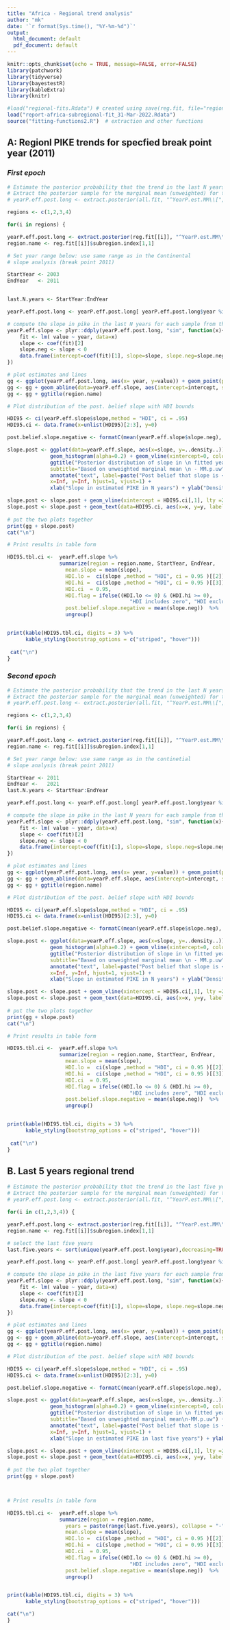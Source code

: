 ```yaml
---
title: "Africa - Regional trend analysis"
author: "mk"
date: '`r format(Sys.time(), "%Y-%m-%d")`'
output:
  html_document: default
  pdf_document: default
---
```


```r
knitr::opts_chunk$set(echo = TRUE, message=FALSE, error=FALSE)
library(patchwork)
library(tidyverse)
library(bayestestR)
library(kableExtra)
library(knitr)
```

```r
#load("regional-fits.Rdata") # created using save(reg.fit, file="regional-fits.Rdata")
load("report-africa-subregional-fit_31-Mar-2022.Rdata")
source("fitting-functions2.R")  # extraction and other functions
```

## A: Regionl PIKE trends for specfied break point year (2011)
### *First epoch*

```r
# Estimate the posterior probability that the trend in the last N years is negative.
# Extract the posterior sample for the marginal mean (unweighted) for the N years:
# yearP.eff.post.long <- extract.posterior(all.fit, "^YearP.est.MM\\[", index.type="year" )

regions <- c(1,2,3,4) 

for(i in regions) {

yearP.eff.post.long <- extract.posterior(reg.fit[[i]], "^YearP.est.MM\\[", index.type="year" )
region.name <- reg.fit[[i]]$subregion.index[1,1]

# Set year range below: use same range as in the Continental 
# slope analysis (break point 2011)

StartYear <- 2003
EndYear   <- 2011


last.N.years <- StartYear:EndYear

yearP.eff.post.long <- yearP.eff.post.long[ yearP.eff.post.long$year %in% last.N.years, ]

# compute the slope in pike in the last N years for each sample from the posterior
yearP.eff.slope <- plyr::ddply(yearP.eff.post.long, "sim", function(x){
    fit <- lm( value ~ year, data=x)
    slope <- coef(fit)[2]
    slope.neg <- slope < 0
    data.frame(intercept=coef(fit)[1], slope=slope, slope.neg=slope.neg)
})

# plot estimates and lines 
gg <- ggplot(yearP.eff.post.long, aes(x= year, y=value)) + geom_point(position=position_jitter(w=0.2), alpha=.2) 
gg <- gg + geom_abline(data=yearP.eff.slope, aes(intercept=intercept, slope=slope, x=NULL, y=NULL), alpha=0.01)
gg <- gg + ggtitle(region.name)

# Plot distribution of the post. belief slope with HDI bounds

HDI95 <- ci(yearP.eff.slope$slope,method = "HDI", ci = .95)
HDI95.ci <- data.frame(x=unlist(HDI95)[2:3], y=0)

post.belief.slope.negative <- formatC(mean(yearP.eff.slope$slope.neg), digits=2, format='f')

slope.post <- ggplot(data=yearP.eff.slope, aes(x=slope, y=..density..)) +
              geom_histogram(alpha=0.2) + geom_vline(xintercept=0, color="red") +  
              ggtitle("Posterior distribution of slope in \n fitted yearly PIKE in \n between Start & End year",
              subtitle="Based on unweighted marginal mean \n - MM.p.uw") +
              annotate("text", label=paste("Post belief that slope is < 0 is ", post.belief.slope.negative, sep=""),
              x=Inf, y=Inf, hjust=1, vjust=1) +
              xlab("Slope in estimated PIKE in N years") + ylab("Density")

slope.post <- slope.post + geom_vline(xintercept = HDI95.ci[,1], lty =2) 
slope.post <- slope.post + geom_text(data=HDI95.ci, aes(x=x, y=y, label=round(x,3))) 
 
# put the two plots together
print(gg + slope.post)
cat("\n")

# Print results in table form 

HDI95.tbl.ci <-  yearP.eff.slope %>% 
                 summarize(region = region.name, StartYear, EndYear,
                   mean.slope = mean(slope),        
                   HDI.lo =  ci(slope ,method = "HDI", ci = 0.95 )[[2]],
                   HDI.hi =  ci(slope ,method = "HDI", ci = 0.95 )[[3]],
                   HDI.ci  = 0.95,
                   HDI.flag = ifelse((HDI.lo <= 0) & (HDI.hi >= 0),
                                        "HDI includes zero", "HDI excludes zero"),
                   post.belief.slope.negative = mean(slope.neg))  %>%
                   ungroup()


print(kable(HDI95.tbl.ci, digits = 3) %>%  
      kable_styling(bootstrap_options = c("striped", "hover")))
 
 cat("\n")
}
```

### *Second epoch*

```r
# Estimate the posterior probability that the trend in the last N years is negative.
# Extract the posterior sample for the marginal mean (unweighted) for the N years:
# yearP.eff.post.long <- extract.posterior(all.fit, "^YearP.est.MM\\[", index.type="year" )

regions <- c(1,2,3,4) 

for(i in regions) {

yearP.eff.post.long <- extract.posterior(reg.fit[[i]], "^YearP.est.MM\\[", index.type="year" )
region.name <- reg.fit[[i]]$subregion.index[1,1]

# Set year range below: use same range as in the continetial 
# slope analysis (break point 2011)

StartYear <- 2011
EndYear <-   2021
last.N.years <- StartYear:EndYear

yearP.eff.post.long <- yearP.eff.post.long[ yearP.eff.post.long$year %in% last.N.years, ]

# compute the slope in pike in the last N years for each sample from the posterior
yearP.eff.slope <- plyr::ddply(yearP.eff.post.long, "sim", function(x){
    fit <- lm( value ~ year, data=x)
    slope <- coef(fit)[2]
    slope.neg <- slope < 0
    data.frame(intercept=coef(fit)[1], slope=slope, slope.neg=slope.neg)
})

# plot estimates and lines 
gg <- ggplot(yearP.eff.post.long, aes(x= year, y=value)) + geom_point(position=position_jitter(w=0.2), alpha=.2) 
gg <- gg + geom_abline(data=yearP.eff.slope, aes(intercept=intercept, slope=slope, x=NULL, y=NULL), alpha=0.01)
gg <- gg + ggtitle(region.name)

# Plot distribution of the post. belief slope with HDI bounds

HDI95 <- ci(yearP.eff.slope$slope,method = "HDI", ci = .95)
HDI95.ci <- data.frame(x=unlist(HDI95)[2:3], y=0)

post.belief.slope.negative <- formatC(mean(yearP.eff.slope$slope.neg), digits=2, format='f')

slope.post <- ggplot(data=yearP.eff.slope, aes(x=slope, y=..density..)) +
              geom_histogram(alpha=0.2) + geom_vline(xintercept=0, color="red") +  
              ggtitle("Posterior distribution of slope in \n fitted yearly PIKE in \n between Start & End year",
              subtitle="Based on unweighted marginal mean \n - MM.p.uw") +
              annotate("text", label=paste("Post belief that slope is < 0 is ", post.belief.slope.negative, sep=""),
              x=Inf, y=Inf, hjust=1, vjust=1) +
              xlab("Slope in estimated PIKE in N years") + ylab("Density")

slope.post <- slope.post + geom_vline(xintercept = HDI95.ci[,1], lty =2) 
slope.post <- slope.post + geom_text(data=HDI95.ci, aes(x=x, y=y, label=round(x,3))) 
 
# put the two plots together
print(gg + slope.post)
cat("\n")

# Print results in table form 

HDI95.tbl.ci <-  yearP.eff.slope %>% 
                 summarize(region = region.name, StartYear, EndYear,
                   mean.slope = mean(slope),        
                   HDI.lo =  ci(slope ,method = "HDI", ci = 0.95 )[[2]],
                   HDI.hi =  ci(slope ,method = "HDI", ci = 0.95 )[[3]],
                   HDI.ci  = 0.95,
                   HDI.flag = ifelse((HDI.lo <= 0) & (HDI.hi >= 0),
                                        "HDI includes zero", "HDI excludes zero"),
                   post.belief.slope.negative = mean(slope.neg))  %>%
                   ungroup()


print(kable(HDI95.tbl.ci, digits = 3) %>%  
      kable_styling(bootstrap_options = c("striped", "hover")))
 
 cat("\n")
}
```

## B. Last 5 years regional trend

```r
# Estimate the posterior probability that the trend in the last five years is negative.
# Extract the posterior sample for the marginal mean (unweighted) for the last five years:
# yearP.eff.post.long <- extract.posterior(all.fit, "^YearP.est.MM\\[", index.type="year" )

for(i in c(1,2,3,4)) {

yearP.eff.post.long <- extract.posterior(reg.fit[[i]], "^YearP.est.MM\\[", index.type="year" )
region.name <- reg.fit[[i]]$subregion.index[1,1]

# select the last five years
last.five.years <- sort(unique(yearP.eff.post.long$year),decreasing=TRUE)[1:5]

yearP.eff.post.long <- yearP.eff.post.long[ yearP.eff.post.long$year %in% last.five.years, ]

# compute the slope in pike in the last five years for each sample from the posterior
yearP.eff.slope <- plyr::ddply(yearP.eff.post.long, "sim", function(x){
    fit <- lm( value ~ year, data=x)
    slope <- coef(fit)[2]
    slope.neg <- slope < 0
    data.frame(intercept=coef(fit)[1], slope=slope, slope.neg=slope.neg)
})

# plot estimates and lines 
gg <- ggplot(yearP.eff.post.long, aes(x= year, y=value)) + geom_point(position=position_jitter(w=0.2), alpha=.2) 
gg <- gg + geom_abline(data=yearP.eff.slope, aes(intercept=intercept, slope=slope, x=NULL, y=NULL), alpha=0.01)
gg <- gg + ggtitle(region.name)

# Plot distribution of the post. belief slope with HDI bounds

HDI95 <- ci(yearP.eff.slope$slope,method = "HDI", ci = .95)
HDI95.ci <- data.frame(x=unlist(HDI95)[2:3], y=0)

post.belief.slope.negative <- formatC(mean(yearP.eff.slope$slope.neg), digits=2, format='f')

slope.post <- ggplot(data=yearP.eff.slope, aes(x=slope, y=..density..)) +
              geom_histogram(alpha=0.2) + geom_vline(xintercept=0, color="red") +  
              ggtitle("Posterior distribution of slope in \n fitted yearly PIKE in \n last five years",
              subtitle="Based on unweighted marginal mean\n-MM.p.uw") +
              annotate("text", label=paste("Post belief that slope is < 0 is ", post.belief.slope.negative, sep=""),
              x=Inf, y=Inf, hjust=1, vjust=1) +
              xlab("Slope in estimated PIKE in last five years") + ylab("Density")

slope.post <- slope.post + geom_vline(xintercept = HDI95.ci[,1], lty =2) 
slope.post <- slope.post + geom_text(data=HDI95.ci, aes(x=x, y=y, label=round(x,3))) 
 
# put the two plot together
print(gg + slope.post)



# Print results in table form 

HDI95.tbl.ci <-  yearP.eff.slope %>% 
                 summarize(region = region.name,
                   years = paste(range(last.five.years), collapse = "-"),
                   mean.slope = mean(slope),
                   HDI.lo =  ci(slope ,method = "HDI", ci = 0.95 )[[2]],
                   HDI.hi =  ci(slope ,method = "HDI", ci = 0.95 )[[3]],
                   HDI.ci  = 0.95,
                   HDI.flag = ifelse((HDI.lo <= 0) & (HDI.hi >= 0),
                                        "HDI includes zero", "HDI excludes zero"),
                   post.belief.slope.negative = mean(slope.neg))  %>%
                   ungroup()


print(kable(HDI95.tbl.ci, digits = 3) %>%  
      kable_styling(bootstrap_options = c("striped", "hover")))

cat("\n")
}
```

